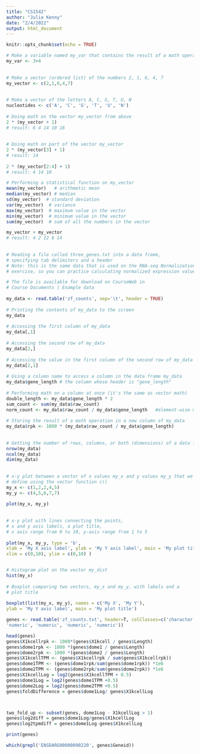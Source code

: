 ```yaml
---
title: "CS1542"
author: "Julia Kenny"
date: "2/4/2022"
output: html_document
---
```


```r
knitr::opts_chunk$set(echo = TRUE)
```


```r
# Make a variable named my_var that contains the result of a math operation 
my_var <- 3+4 
 
 
# Make a vector (ordered list) of the numbers 2, 1, 6, 4, 7 
my_vector <- c(2,1,6,4,7) 
 
 
# Make a vector of the letters A, C, G, T, U, N 
nucleotides <- c('A', 'C', 'G', 'T', 'U', 'N') 
 
# Doing math on the vector my_vector from above 
2 * (my_vector + 1) 
# result: 6 4 14 10 16 
 
 
# Doing math on part of the vector my_vector 
2 * (my_vector[3] + 1) 
# result: 14 
 
2 * (my_vector[2:4] + 1) 
# result: 4 14 10 

# Performing a statistical function on my_vector 
mean(my_vector)   # arithmetic mean 
median(my_vector) # median 
sd(my_vector)  # standard deviation 
var(my_vector)  # variance 
max(my_vector)  # maximum value in the vector 
min(my_vector)  # minimum value in the vector 
sum(my_vector)  # sum of all the numbers in the vector

my_vector + my_vector 
# result: 4 2 12 8 14 
 
 
# Reading a file called three_genes.txt into a data frame, 
# specifying tab delimiters and a header 
# Note: this is the same data that is used on the RNA-seq Normalization 
# exercise, so you can practice calculating normalized expression values. 

```


```r
# The file is available for download on CourseWeb in 
# Course Documents | Example data  
 
my_data <- read.table('zf_counts', sep='\t', header = TRUE) 
 
# Printing the contents of my_data to the screen 
my_data 
 
# Accessing the first column of my_data 
my_data[,1] 
 
# Accessing the second row of my_data 
my_data[2,] 
 
# Accessing the value in the first column of the second row of my_data 
my_data[2,1] 
 
# Using a column name to access a column in the data frame my_data 
my_data$gene_length # the column whose header is "gene_length" 
 
# Performing math on a column at once (it's the same as vector math) 
double_length <- my_data$gene_length * 2 
sum_count <- sum(my_data$raw_count) 
norm_count <- my_data$raw_count / my_data$gene_length   #element-wise math 
 
# Storing the result of a math operation in a new column of my_data 
my_data$rpk <- 1000 * (my_data$raw_count / my_data$gene_length) 
 
 
# Getting the number of rows, columns, or both (dimensions) of a data frame 
nrow(my_data) 
ncol(my_data) 
dim(my_data) 
 
 
# x-y plot between a vector of x values my_x and y values my_y that we 
# define using the vector function c() 
my_x <- c(1,2,2,4,5) 
my_y <- c(4,5,6,7,7) 
 
plot(my_x, my_y) 
 
 
# x-y plot with lines connecting the points, 
# x and y axis labels, a plot title, 
# x axis range from 0 to 10, y-axis range from 1 to 5 
 
plot(my_x, my_y, type = 'b', 
xlab = 'My X axis label', ylab = 'My Y axis label', main = 'My plot title', 
xlim = c(0,10), ylim = c(0,10) ) 


# Histogram plot on the vector my_dist
hist(my_x) 
 
# Boxplot comparing two vectors, my_x and my_y, with labels and a 
# plot title 
 
boxplot(list(my_x, my_y), names = c('My X', 'My Y'), 
ylab = 'My Y axis label', main = 'My plot title') 
```

```r
genes <- read.table('zf_counts.txt', header=T, colClasses=c('character', 
'numeric', 'numeric', 'numeric', 'numeric')) 

head(genes)
genes$X1kcellrpk <- 1000*(genes$X1kcell / genes$Length)
genes$dome1rpk <- 1000 *(genes$dome1 / genes$Length)
genes$dome2rpk <- 1000 *(genes$dome2 / genes$Length)
genes$X1kcellTPM <- (genes$X1kcellrpk / sum(genes$X1kcellrpk))
genes$dome1TPM <- (genes$dome1rpk/sum(genes$dome1rpk)) *1e6
genes$dome2TPM <- (genes$dome2rpk/sum(genes$dome2rpk)) *1e6
genes$X1kcellLog = log2(genes$X1kcellTPM + 0.5)
genes$dome1Log = log2(genes$dome1TPM +0.5)
genes$dome2Log = log2(genes$dome2TPM +0.5)
genes$foldDifference = genes$dome1Log/ genes$X1kcellLog



two_fold_up <- subset(genes, dome1Log - X1kcellLog > 1)
genes$log2diff = genes$dome1Log/genes$X1kcellLog
genes$log2tpmdiff = genes$dome1Log-genes$X1kcellLog

print(genes)

which(grepl('ENSDARG00000090220', genes$Geneid))

```

